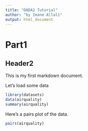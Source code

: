 ```yaml
---
title: "DADA2 Tutorial"
author: "by Imane Allali"
output: html_document
---
```


# Part1
## Header2

This is my first markdown document.

Let's load some data

```r
library(datasets)
data(airquality)
summary(airquality)
```

Here's a pairs plot of the data.

```r
pairs(airquality)
```



